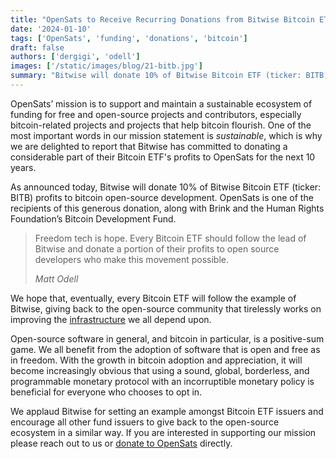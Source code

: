 ```yaml
---
title: "OpenSats to Receive Recurring Donations from Bitwise Bitcoin ETF Profits"
date: '2024-01-10'
tags: ['OpenSats', 'funding', 'donations', 'bitcoin']
draft: false
authors: ['dergigi', 'odell']
images: ['/static/images/blog/21-bitb.jpg']
summary: "Bitwise will donate 10% of Bitwise Bitcoin ETF (ticker: BITB) profits to bitcoin open-source development."
---
```


OpenSats’ mission is to support and maintain a sustainable ecosystem of funding
for free and open-source projects and contributors, especially bitcoin-related
projects and projects that help bitcoin flourish. One of the most important
words in our mission statement is _sustainable_, which is why we are delighted to
report that Bitwise has committed to donating a considerable part of their
Bitcoin ETF's profits to OpenSats for the next 10 years.

As announced today, Bitwise will donate 10% of Bitwise Bitcoin ETF (ticker:
BITB) profits to bitcoin open-source development. OpenSats is one of the
recipients of this generous donation, along with Brink and the Human Rights
Foundation’s Bitcoin Development Fund.

> Freedom tech is hope. Every Bitcoin ETF should follow the lead of Bitwise and
> donate a portion of their profits to open source developers who make this
> movement possible.
>
><cite>Matt Odell</cite>

We hope that, eventually, every Bitcoin ETF will follow the example of Bitwise,
giving back to the open-source community that tirelessly works on improving the
[infrastructure] we all depend upon.

Open-source software in general, and bitcoin in particular, is a positive-sum
game. We all benefit from the adoption of software that is open and free as in
freedom. With the growth in bitcoin adoption and appreciation, it will become
increasingly obvious that using a sound, global, borderless, and programmable
monetary protocol with an incorruptible monetary policy is beneficial for
everyone who chooses to opt in.

We applaud Bitwise for setting an example amongst Bitcoin ETF issuers and
encourage all other fund issuers to give back to the open-source ecosystem in a
similar way. If you are interested in supporting our mission please reach out to
us or [donate to OpenSats][donate] directly.

[infrastructure]: /blog/bitcoin-infrastructure-this-decade
[donate]: /donate
